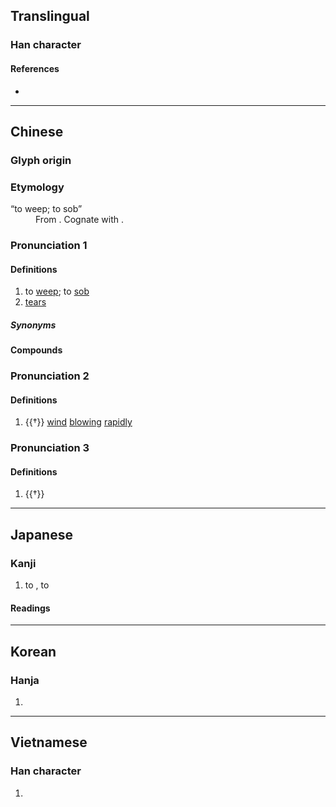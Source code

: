 {{character info}}
==Translingual==

===Han character===
{{Han char|rn=85|rad=水|as=05|sn=8|four=30118|canj=EYT|ids=⿰氵立}}

====References====
* {{Han ref|kx=0617.090|dkj=17309|dj=1012.070|hdz=31593.020|uh=6CE3|ud=27875|bh=AA5F|bd=43615}}

----

==Chinese==
{{zh-forms}}

===Glyph origin===
{{Han etym}}

===Etymology===
; “to weep; to sob”
: From {{inh|zh|sit-pro|*krap||to [[weep]]}}. Cognate with {{cog|bo|ཁྲབ་ཁྲབ||[[weeper]]}}.

===Pronunciation 1===
{{zh-pron
|m=qì
|c=jap1
|h=pfs=
|md=
|mn=khip
|mn-t=kib4
|w=
|mc=y
|oc=y
|cat=v,n
}}

====Definitions====
{{zh-hanzi}}

# to [[weep]]; to [[sob]]
# [[tear]]s

=====Synonyms=====
{{zh-dial|哭}}

====Compounds====
{{zh-der|哭泣|泣不成聲|啜泣|悲泣|抽泣|喜極而泣|泣下如雨|可歌可泣|涕泣|哀泣|掩面而泣|垂泣|牛衣對泣|泣諫|如泣如訴|對泣|伯俞泣杖|向隅而泣|如訴如泣|孟宗泣筍|剖肝泣血|吞聲飲泣|向隅獨泣|下車泣罪|泣血漣如|泣笑敘闊|楚囚對泣|痛心泣血|掩泣|斂笑而泣|泣禱|泣血椎心|擲刀對泣|稽顙泣血|泣血捶膺|相擁而泣|暗泣|泣珠|新亭對泣|泣血稽顙|枕戈泣血|泣愬|泫然欲泣|疼心泣血|泣涕|狐死兔泣|泣鬼神|皋魚之泣|泣血|抿泣|泣訴|泣血枕戈|泣罪|泣淚成珠|泣杖|泣下沾襟|泣別虞姬|椎心泣血|泣如雨下|茹泣吞悲|飲泣吞聲|飲泣|銜泣|虛引猿泣|號泣}}

===Pronunciation 2===
{{zh-pron
|m=lì
|dial=n
|cat=a
}}

====Definitions====
{{zh-hanzi}}

# {{†}} {{lb|zh|ideophonic}} [[wind]] [[blow]]ing [[rapidly]]

===Pronunciation 3===
{{zh-pron
|m=sè
|dial=n
|cat=a
}}

====Definitions====
{{zh-hanzi}}

# {{†}} {{zh-alt-form|澀}}

----

==Japanese==

===Kanji===
{{ja-kanji|grade=4|rs=水05}}

# to {{l|en|cry}}, to {{l|en|weep}}

====Readings====
{{ja-readings
|goon=こう<こふ
|kanon=きゅう<きふ
|kun=な-く, な-き
}}

----

==Korean==

===Hanja===
{{ko-hanja|hangeul=읍}}

# {{rfdef|ko|sort=水05}}

----

==Vietnamese==

===Han character===
{{vi-hantu|[[khắp]], [[khấp]], [[lớp]], [[rắp]], [[rập]], [[khóc]]|rs=水05}}

# {{rfdef|vi}}